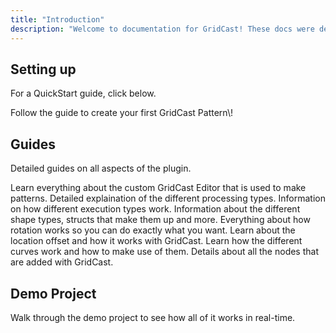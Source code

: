```yaml
---
title: "Introduction"
description: "Welcome to documentation for GridCast! These docs were designed to work has a handbook to go with along with the Demo Project, while it's not necessary, exploring the demo project along with these should help you master everything about this plugin."
---
```


## Setting up

For a QuickStart guide, click below.

<Card title="Start here" icon="rocket" horizontal href="/quickstart">
  Follow the guide to create your first GridCast Pattern\!
</Card>

## Guides

Detailed guides on all aspects of the plugin.

<Columns cols={2}>
  <Card title="GridCast Editor" icon="pen-to-square" href="/essentials/editor">
    Learn everything about the custom GridCast Editor that is used to make patterns.
  </Card>
  <Card title="GridCast Processing Types" icon="microchip" href="/essentials/processing-types">
    Detailed explaination of the different processing types.
  </Card>
  <Card title="GridCast Execution Types" icon="barcode" href="/essentials/execution-types">
    Information on how different execution types work.
  </Card>
  <Card title="GridCast Shape Types" icon="Circle" href="/essentials/shape-types">
    Information about the different shape types, structs that make them up and more.
  </Card>
</Columns>

<Columns cols={2}>
  <Card title="Rotation" icon="spinner" href="/essentials/rotation">
    Everything about how rotation works so you can do exactly what you want.
  </Card>
  <Card title="Location Offset" icon="grid" href="/essentials/location-offset">
    Learn about the location offset and how it works with GridCast.
  </Card>
  <Card title="Curves" icon="wave-sine" href="/essentials/curves">
    Learn how the different curves work and how to make use of them.
  </Card>
  <Card title="API Reference" icon="terminal" href="/essentials/reusable-snippets">
    Details about all the nodes that are added with GridCast.
  </Card>
</Columns>

## Demo Project

<Card title="Simple complete examples" icon="stars" href="https://mintlify.com/customers">
  Walk through the demo project to see how all of it works in real-time.
</Card>